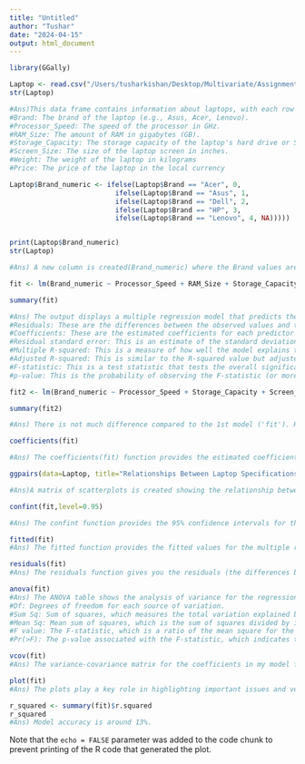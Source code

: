 ```yaml
---
title: "Untitled"
author: "Tushar"
date: "2024-04-15"
output: html_document
---
```


```r
library(GGally)

Laptop <- read.csv("/Users/tusharkishan/Desktop/Multivariate/Assignment\ 1/Laptop_price.csv")
str(Laptop)

#Ans)This data frame contains information about laptops, with each row representing a different laptop and each column representing a different attribute of the laptops. Here's what each variable represents:
#Brand: The brand of the laptop (e.g., Asus, Acer, Lenovo).
#Processor_Speed: The speed of the processor in GHz.
#RAM_Size: The amount of RAM in gigabytes (GB).
#Storage_Capacity: The storage capacity of the laptop's hard drive or SSD in gigabytes (GB).
#Screen_Size: The size of the laptop screen in inches.
#Weight: The weight of the laptop in kilograms
#Price: The price of the laptop in the local currency 

Laptop$Brand_numeric <- ifelse(Laptop$Brand == "Acer", 0,
                          ifelse(Laptop$Brand == "Asus", 1,
                          ifelse(Laptop$Brand == "Dell", 2,
                          ifelse(Laptop$Brand == "HP", 3,
                          ifelse(Laptop$Brand == "Lenovo", 4, NA)))))


print(Laptop$Brand_numeric)
str(Laptop)

#Ans) A new column is created(Brand_numeric) where the Brand values are 'num' data type

fit <- lm(Brand_numeric ~ Processor_Speed + RAM_Size + Storage_Capacity + Screen_Size + Weight + Price, data = Laptop)

summary(fit)

#Ans) The output displays a multiple regression model that predicts the Brand_numeric variable using the Processor_Speed, RAM_Size, Storage_Capacity, Screen_Size, Weight, and Price variables from my dataset. Here's an overview of the important findings:
#Residuals: These are the differences between the observed values and the predicted values from the model. They are a measure of how well the model fits the data.
#Coefficients: These are the estimated coefficients for each predictor variable in the model. They represent the estimated effect of each predictor on the response variable. The Estimate column gives the estimated coefficient values, while the Std. Error column gives the standard errors of these estimates.
#Residual standard error: This is an estimate of the standard deviation of the residuals.
#Multiple R-squared: This is a measure of how well the model explains the variability in the response variable. It ranges from 0 to 1, with higher values indicating a better fit.
#Adjusted R-squared: This is similar to the R-squared value but adjusted for the number of predictors in the model. It is often used to compare models with different numbers of predictors.
#F-statistic: This is a test statistic that tests the overall significance of the model. It compares the fit of the intercept-only model with the fit of the current model.
#p-value: This is the probability of observing the F-statistic (or more extreme) under the null hypothesis that all the coefficients are zero. A low p-value indicates that the model is statistically significant.

fit2 <- lm(Brand_numeric ~ Processor_Speed + Storage_Capacity + Screen_Size + Weight + Price, data = Laptop)

summary(fit2)

#Ans) There is not much difference compared to the 1st model ('fit'). Hence we can continue with the first model itself

coefficients(fit)

#Ans) The coefficients(fit) function provides the estimated coefficients for each predictor variable in the multiple regression model.These coefficients represent the estimated effect of each predictor variable on the Brand_numeric variable, holding all other variables constant. For example, a one-unit increase in Processor_Speed is associated with a decrease of approximately 0.0877 in the Brand_numeric value, all else being equal. Similarly, a one-unit increase in RAM_Size is associated with an increase of approximately 0.0142 in the Brand_numeric value, all else being equal.

ggpairs(data=Laptop, title="Relationships Between Laptop Specifications for Different Brands")

#Ans)A matrix of scatterplots is created showing the relationship between different laptop specifications for different brands. From the graph it is clear that there is no linear relationship between the columns.

confint(fit,level=0.95)

#Ans) The confint function provides the 95% confidence intervals for the coefficients.These intervals give a range of values within which we can be 95% confident that the true population parameter lies for each coefficient.

fitted(fit)
#Ans) The fitted function provides the fitted values for the multiple regression model fit.Each value in the output corresponds to a fitted value for each observation from my dataset.

residuals(fit)
#Ans) The residuals function gives you the residuals (the differences between the observed values and the fitted values) for the multiple regression model fit. These residuals indicate how well the model fits the data for each observation.

anova(fit)
#Ans) The ANOVA table shows the analysis of variance for the regression model fit.The table includes the following columns:
#Df: Degrees of freedom for each source of variation.
#Sum Sq: Sum of squares, which measures the total variation explained by each variable or the residuals.
#Mean Sq: Mean sum of squares, which is the sum of squares divided by its degrees of freedom.
#F value: The F-statistic, which is a ratio of the mean square for the variable to the mean square of the residuals. It indicates whether there is a significant difference in means between groups (or in this case, whether the variable is a significant predictor of Brand_numeric).
#Pr(>F): The p-value associated with the F-statistic, which indicates the probability of observing the data if the null hypothesis (that the variable has no effect) is true. Small p-values indicate that the variable is a significant predictor.

vcov(fit)
#Ans) The variance-covariance matrix for the coefficients in my model fit shows the estimated covariance between each pair of coefficients. This matrix is useful for understanding the uncertainty in your coefficient estimates and for calculating confidence intervals.Each element in the matrix represents the covariance between two coefficients.The diagonal elements of the matrix (from top left to bottom right) represent the variance of each coefficient estimate. The square root of these values gives the standard error of each coefficient estimate. The off-diagonal elements represent the covariance between different coefficient estimates. Positive values indicate that the coefficients tend to vary together, while negative values indicate that they tend to vary in opposite directions.

plot(fit)
#Ans) The plots play a key role in highlighting important issues and verifying the model's assumptions. They aid in visualizing the degree to which the model matches the data. A good model fit is indicated by random scatter in the residuals vs fitted plot, a straight line in the Q-Q plot, random scatter in the Scale-Location plot, and no influential outliers in the Residuals vs Leverage plot.

r_squared <- summary(fit)$r.squared
r_squared
#Ans) Model accuracy is around 13%.
```

Note that the `echo = FALSE` parameter was added to the code chunk to prevent printing of the R code that generated the plot.
